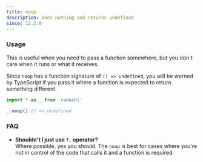 ```yaml
---
title: noop
description: Does nothing and returns undefined
since: 12.2.0
---
```


### Usage

This is useful when you need to pass a function somewhere, but you don't care when it runs or what it receives.

Since `noop` has a function signature of `() => undefined`, you will be warned by TypeScript if you pass it where a function is expected to return something different.

```ts
import * as _ from 'radashi'

_.noop() // => undefined
```

### FAQ

- **Shouldn't I just use `?.` operator?**  
  Where possible, yes you should. The `noop` is best for cases where you're not in control of the code that calls it and a function is required.
